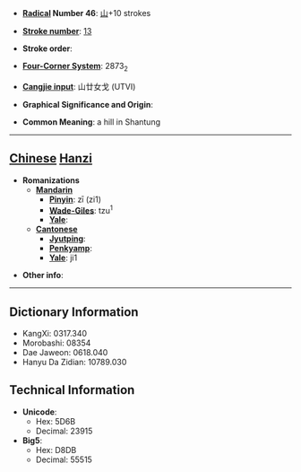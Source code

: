 * '''[[Wiktionary:Chinese radical index| Radical]] Number 46''': [[Wiktionary:Chinese radical index 山|山]]+10 strokes

* '''[[Wiktionary:Chinese total strokes index|Stroke number]]''': [[Wiktionary:Chinese total strokes index 13|13]]

* '''Stroke order''': 

* '''[[Wiktionary:Chinese four corner index|Four-Corner System]]''': 2873<sub>2</sub>

* '''[[Wiktionary:Chinese Cangjie index|Cangjie input]]''': 山廿女戈 (UTVI)

* '''Graphical Significance and Origin''': 

* '''Common Meaning''': a hill in Shantung

----

== [[Chinese]] [[Hanzi]] ==

* '''Romanizations'''
** '''[[Mandarin]]'''
*** '''[[Pinyin]]''': zī (zi1)
*** '''[[Wade-Giles]]''': tzu<sup>1</sup>
*** '''[[Yale]]''': 
** '''[[Cantonese]]'''
*** '''[[Jyutping]]''':
*** '''[[Penkyamp]]''': 
*** '''[[Yale]]''': ji1

* '''Other info''': 

----

== Dictionary Information ==

* KangXi: 0317.340
* Morobashi: 08354
* Dae Jaweon: 0618.040
* Hanyu Da Zidian: 10789.030

== Technical Information ==

* '''Unicode''':
** Hex: 5D6B
** Decimal: 23915
* '''Big5''':
** Hex: D8DB
** Decimal: 55515